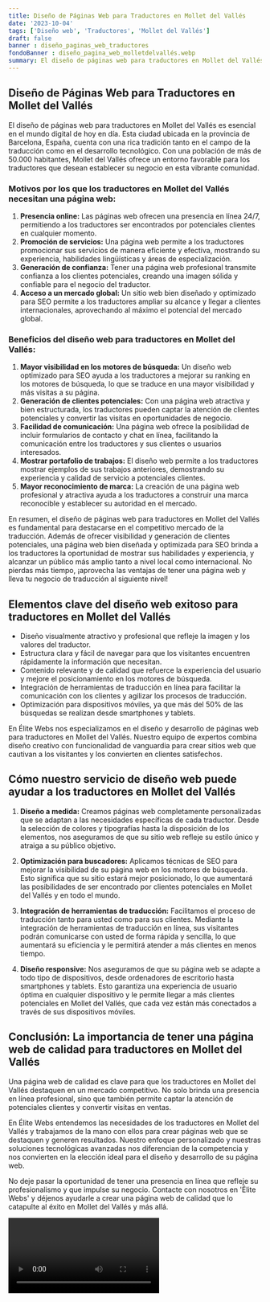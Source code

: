 ```yaml
---
title: Diseño de Páginas Web para Traductores en Mollet del Vallés
date: '2023-10-04'
tags: ['Diseño web', 'Traductores', 'Mollet del Vallés']
draft: false
banner : diseño_paginas_web_traductores
fondoBanner : diseño_pagina_web_molletdelvallés.webp
summary: El diseño de páginas web para traductores en Mollet del Vallés es esencial en el mundo digital de hoy en día. Esta ciudad ubicada en la provincia de Barcelona, España, cuenta con una rica tradición tanto en el campo de la traducción como en el desarrollo tecnológico. Con una población de más de 50.000 habitantes, Mollet del Vallés ofrece un entorno favorable para los traductores que desean establecer su negocio en esta vibrante comunidad. 
---
```


## Diseño de Páginas Web para Traductores en Mollet del Vallés

El diseño de páginas web para traductores en Mollet del Vallés es esencial en el mundo digital de hoy en día. Esta ciudad ubicada en la provincia de Barcelona, España, cuenta con una rica tradición tanto en el campo de la traducción como en el desarrollo tecnológico. Con una población de más de 50.000 habitantes, Mollet del Vallés ofrece un entorno favorable para los traductores que desean establecer su negocio en esta vibrante comunidad. 

### Motivos por los que los traductores en Mollet del Vallés necesitan una página web:
1. **Presencia online:** Las páginas web ofrecen una presencia en línea 24/7, permitiendo a los traductores ser encontrados por potenciales clientes en cualquier momento.
2. **Promoción de servicios:** Una página web permite a los traductores promocionar sus servicios de manera eficiente y efectiva, mostrando su experiencia, habilidades lingüísticas y áreas de especialización.
3. **Generación de confianza:** Tener una página web profesional transmite confianza a los clientes potenciales, creando una imagen sólida y confiable para el negocio del traductor.
4. **Acceso a un mercado global:** Un sitio web bien diseñado y optimizado para SEO permite a los traductores ampliar su alcance y llegar a clientes internacionales, aprovechando al máximo el potencial del mercado global.

### Beneficios del diseño web para traductores en Mollet del Vallés:
1. **Mayor visibilidad en los motores de búsqueda:** Un diseño web optimizado para SEO ayuda a los traductores a mejorar su ranking en los motores de búsqueda, lo que se traduce en una mayor visibilidad y más visitas a su página.
2. **Generación de clientes potenciales:** Con una página web atractiva y bien estructurada, los traductores pueden captar la atención de clientes potenciales y convertir las visitas en oportunidades de negocio.
3. **Facilidad de comunicación:** Una página web ofrece la posibilidad de incluir formularios de contacto y chat en línea, facilitando la comunicación entre los traductores y sus clientes o usuarios interesados.
4. **Mostrar portafolio de trabajos:** El diseño web permite a los traductores mostrar ejemplos de sus trabajos anteriores, demostrando su experiencia y calidad de servicio a potenciales clientes.
5. **Mayor reconocimiento de marca:** La creación de una página web profesional y atractiva ayuda a los traductores a construir una marca reconocible y establecer su autoridad en el mercado.

En resumen, el diseño de páginas web para traductores en Mollet del Vallés es fundamental para destacarse en el competitivo mercado de la traducción. Además de ofrecer visibilidad y generación de clientes potenciales, una página web bien diseñada y optimizada para SEO brinda a los traductores la oportunidad de mostrar sus habilidades y experiencia, y alcanzar un público más amplio tanto a nivel local como internacional. No pierdas más tiempo, ¡aprovecha las ventajas de tener una página web y lleva tu negocio de traducción al siguiente nivel!

<GifSeo />

<Cta />

## Elementos clave del diseño web exitoso para traductores en Mollet del Vallés

- Diseño visualmente atractivo y profesional que refleje la imagen y los valores del traductor.
- Estructura clara y fácil de navegar para que los visitantes encuentren rápidamente la información que necesitan.
- Contenido relevante y de calidad que refuerce la experiencia del usuario y mejore el posicionamiento en los motores de búsqueda.
- Integración de herramientas de traducción en línea para facilitar la comunicación con los clientes y agilizar los procesos de traducción.
- Optimización para dispositivos móviles, ya que más del 50% de las búsquedas se realizan desde smartphones y tablets.

En Élite Webs nos especializamos en el diseño y desarrollo de páginas web para traductores en Mollet del Vallés. Nuestro equipo de expertos combina diseño creativo con funcionalidad de vanguardia para crear sitios web que cautivan a los visitantes y los convierten en clientes satisfechos.

## Cómo nuestro servicio de diseño web puede ayudar a los traductores en Mollet del Vallés

1. **Diseño a medida:** Creamos páginas web completamente personalizadas que se adaptan a las necesidades específicas de cada traductor. Desde la selección de colores y tipografías hasta la disposición de los elementos, nos aseguramos de que su sitio web refleje su estilo único y atraiga a su público objetivo.

2. **Optimización para buscadores:** Aplicamos técnicas de SEO para mejorar la visibilidad de su página web en los motores de búsqueda. Esto significa que su sitio estará mejor posicionado, lo que aumentará las posibilidades de ser encontrado por clientes potenciales en Mollet del Vallés y en todo el mundo.

3. **Integración de herramientas de traducción:** Facilitamos el proceso de traducción tanto para usted como para sus clientes. Mediante la integración de herramientas de traducción en línea, sus visitantes podrán comunicarse con usted de forma rápida y sencilla, lo que aumentará su eficiencia y le permitirá atender a más clientes en menos tiempo.

4. **Diseño responsive:** Nos aseguramos de que su página web se adapte a todo tipo de dispositivos, desde ordenadores de escritorio hasta smartphones y tablets. Esto garantiza una experiencia de usuario óptima en cualquier dispositivo y le permite llegar a más clientes potenciales en Mollet del Vallés, que cada vez están más conectados a través de sus dispositivos móviles.

## Conclusión: La importancia de tener una página web de calidad para traductores en Mollet del Vallés

Una página web de calidad es clave para que los traductores en Mollet del Vallés destaquen en un mercado competitivo. No solo brinda una presencia en línea profesional, sino que también permite captar la atención de potenciales clientes y convertir visitas en ventas.

En Élite Webs entendemos las necesidades de los traductores en Mollet del Vallés y trabajamos de la mano con ellos para crear páginas web que se destaquen y generen resultados. Nuestro enfoque personalizado y nuestras soluciones tecnológicas avanzadas nos diferencian de la competencia y nos convierten en la elección ideal para el diseño y desarrollo de su página web.

No deje pasar la oportunidad de tener una presencia en línea que refleje su profesionalismo y que impulse su negocio. Contacte con nosotros en 'Élite Webs' y déjenos ayudarle a crear una página web de calidad que lo catapulte al éxito en Mollet del Vallés y más allá.

<Video />

<CtaBot job='Traductores' city='Mollet del Vallés'/>

<Gmaps query='Mollet del Vallés+españa+maps' />
